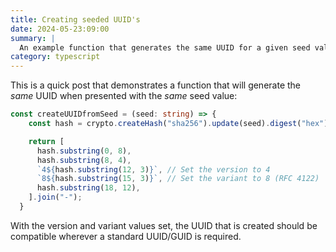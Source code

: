 ```yaml
---
title: Creating seeded UUID's
date: 2024-05-23:09:00
summary: |
  An example function that generates the same UUID for a given seed value.
category: typescript
---
```

This is a quick post that demonstrates a function that will generate the _same_ UUID when presented with the _same_ seed value:

```ts
const createUUIDfromSeed = (seed: string) => {
    const hash = crypto.createHash("sha256").update(seed).digest("hex");

    return [
      hash.substring(0, 8),
      hash.substring(8, 4),
      `4${hash.substring(12, 3)}`, // Set the version to 4
      `8${hash.substring(15, 3)}`, // Set the variant to 8 (RFC 4122)
      hash.substring(18, 12),
    ].join("-");
  }
```

With the version and variant values set, the UUID that is created should be compatible wherever a standard UUID/GUID is required. 
